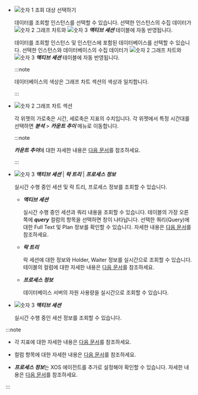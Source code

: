 * ![숫자 1](/img/number-01.png) 조회 대상 선택하기

  <InDoc product='mysql,redis,cubrid'>
  
  데이터를 조회할 인스턴스를 선택할 수 있습니다. 선택한 인스턴스의 수집 데이터가 ![숫자 2](/img/number-02.png) 그래프 차트와 ![숫자 3](/img/number-03.png) ***액티브 세션*** 테이블에 자동 반영됩니다.
  
  </InDoc>

  <InDoc product='postgresql,oracle,oracle-pro'>
  
  데이터를 조회할 인스턴스 및 인스턴스에 포함된 데이터베이스를 선택할 수 있습니다. 선택한 인스턴스와 데이터베이스의 수집 데이터가 ![숫자 2](/img/number-02.png) 그래프 차트와 ![숫자 3](/img/number-03.png) ***액티브 세션*** 테이블에 자동 반영됩니다.

  :::note

  데이터베이스의 색상은 그래프 차트 섹션의 색상과 일치합니다.

  :::
  
  </InDoc>


* ![숫자 2](/img/number-02.png) 그래프 차트 섹션

  각 위젯의 가로축은 시간, 세로축은 지표의 수치입니다. 각 위젯에서 특정 시간대를 선택하면 ***분석*** > ***카운트 추이*** 메뉴로 이동합니다.

  :::note

  ***카운트 추이***에 대한 자세한 내용은 [다음 문서](analysis-count-trend)를 참조하세요.

  :::

<Xclude product='redis'>

* ![숫자 3](/img/number-03.png) ***액티브 세션*** | ***락 트리*** | ***프로세스 정보***

  실시간 수행 중인 세션 및 락 트리, 프로세스 정보를 조회할 수 있습니다.

  * ***액티브 세션***

    실시간 수행 중인 세션과 쿼리 내용을 조회할 수 있습니다. 테이블의 가장 오른쪽에 ***query*** 컬럼의 항목을 선택하면 <Cmdname sid="TTL06224" className="uitext" /> 창이 나타납니다. 선택한 쿼리(Query)에 대한 Full Text 및 Plan 정보를 확인할 수 있습니다. 자세한 내용은 [다음 문서](#query-details)를 참조하세요.

  * ***락 트리***

    락 세션에 대한 정보와 Holder, Waiter 정보를 실시간으로 조회할 수 있습니다. 테이블의 컬럼에 대한 자세한 내용은 [다음 문서](#column-info)를 참조하세요.

  * ***프로세스 정보***

    데이터베이스 서버의 자원 사용량을 실시간으로 조회할 수 있습니다.

</Xclude>

<InDoc product='redis'>

* ![숫자 3](/img/number-03.png) ***액티브 세션***

  실시간 수행 중인 세션 정보를 조회할 수 있습니다.

</InDoc>

:::note

* 각 지표에 대한 자세한 내용은 [다음 문서](metrics-data-list)를 참조하세요. 

* 컬럼 항목에 대한 자세한 내용은 [다음 문서](#column-info)를 참조하세요.

<Xclude product="oracle-pro">

* ***프로세스 정보***는 XOS 에이전트를 추가로 설정해야 확인할 수 있습니다. 자세한 내용은 [다음 문서](agent-xos-settings)를 참조하세요.

</Xclude>

:::